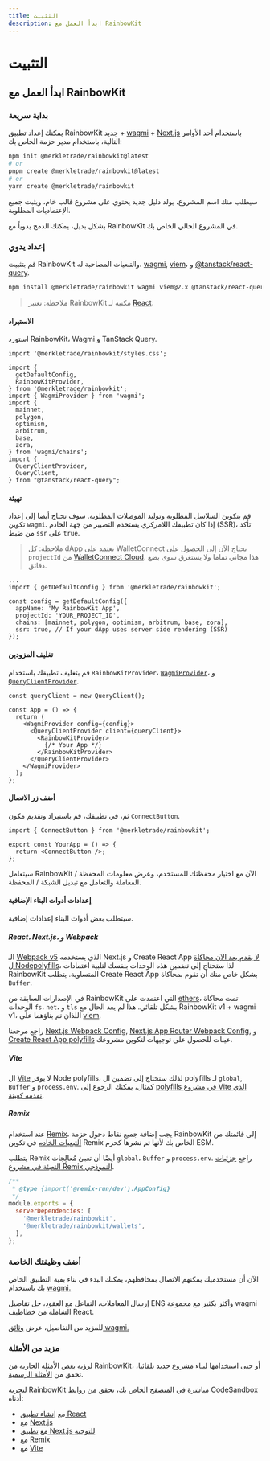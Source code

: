 ```yaml
---
title: التثبيت
description: ابدأ العمل مع RainbowKit
---
```


# التثبيت

## ابدأ العمل مع RainbowKit

### بداية سريعة

يمكنك إعداد تطبيق RainbowKit جديد + [wagmi](https://wagmi.sh) + [Next.js](https://nextjs.org) باستخدام أحد الأوامر التالية، باستخدام مدير حزمة الخاص بك:

```bash
npm init @merkletrade/rainbowkit@latest
# or
pnpm create @merkletrade/rainbowkit@latest
# or
yarn create @merkletrade/rainbowkit
```

سيطلب منك اسم المشروع، يولد دليل جديد يحتوي على مشروع قالب خام، ويثبت جميع الإعتماديات المطلوبة.

بشكل بديل، يمكنك الدمج يدوياً مع RainbowKit في المشروع الحالي الخاص بك.

### إعداد يدوي

قم بتثبيت RainbowKit والتبعيات المصاحبة له، [wagmi](https://wagmi.sh/), [viem](https://viem.sh)، و [@tanstack/react-query](https://tanstack.com/query/v5).

```bash
npm install @merkletrade/rainbowkit wagmi viem@2.x @tanstack/react-query
```

> ملاحظة: تعتبر RainbowKit مكتبة لـ [React](https://reactjs.org/).

#### الاستيراد

استورد RainbowKit، Wagmi و TanStack Query.

```tsx
import '@merkletrade/rainbowkit/styles.css';

import {
  getDefaultConfig,
  RainbowKitProvider,
} from '@merkletrade/rainbowkit';
import { WagmiProvider } from 'wagmi';
import {
  mainnet,
  polygon,
  optimism,
  arbitrum,
  base,
  zora,
} from 'wagmi/chains';
import {
  QueryClientProvider,
  QueryClient,
} from "@tanstack/react-query";
```

#### تهيئة

قم بتكوين السلاسل المطلوبة وتوليد الموصلات المطلوبة. سوف تحتاج أيضا إلى إعداد تكوين `wagmi`. إذا كان تطبيقك اللامركزي يستخدم التصيير من جهة الخادم (SSR)، تأكد من ضبط `ssr` على `true`.

> ملاحظة: كل dApp يعتمد على WalletConnect يحتاج الآن إلى الحصول على `projectId` من [WalletConnect Cloud](https://cloud.walletconnect.com/). هذا مجاني تماما ولا يستغرق سوى بضع دقائق.

```tsx line=4-99
...
import { getDefaultConfig } from '@merkletrade/rainbowkit';

const config = getDefaultConfig({
  appName: 'My RainbowKit App',
  projectId: 'YOUR_PROJECT_ID',
  chains: [mainnet, polygon, optimism, arbitrum, base, zora],
  ssr: true, // If your dApp uses server side rendering (SSR)
});
```

#### تغليف المزودين

قم بتغليف تطبيقك باستخدام `RainbowKitProvider`، [`WagmiProvider`](https://wagmi.sh/react/api/WagmiProvider#wagmiprovider)، و [`QueryClientProvider`](https://tanstack.com/query/v4/docs/framework/react/reference/QueryClientProvider).

```tsx
const queryClient = new QueryClient();

const App = () => {
  return (
    <WagmiProvider config={config}>
      <QueryClientProvider client={queryClient}>
        <RainbowKitProvider>
          {/* Your App */}
        </RainbowKitProvider>
      </QueryClientProvider>
    </WagmiProvider>
  );
};
```

#### أضف زر الاتصال

ثم، في تطبيقك، قم باستيراد وتقديم مكون `ConnectButton`.

```tsx
import { ConnectButton } from '@merkletrade/rainbowkit';

export const YourApp = () => {
  return <ConnectButton />;
};
```

سيتعامل RainbowKit الآن مع اختيار محفظتك للمستخدم، وعرض معلومات المحفظة / المعاملة والتعامل مع تبديل الشبكة / المحفظة.

#### إعدادات أدوات البناء الإضافية

سيتطلب بعض أدوات البناء إعدادات إضافية.

##### React، Next.js، و Webpack

الـ [Webpack v5](https://webpack.js.org/blog/2020-10-10-webpack-5-release/) الذي يستخدمه Next.js و Create React App [لا يقدم بعد الآن محاكاة ل Nodepolyfills](https://webpack.js.org/blog/2020-10-10-webpack-5-release/#automatic-nodejs-polyfills-removed)، لذا ستحتاج إلى تضمين هذه الوحدات بنفسك لتلبية اعتمادات RainbowKit المتساوية. يتطلب Create React App بشكل خاص منك أن تقوم بمحاكاة `Buffer`.

في الإصدارات السابقة من RainbowKit التي اعتمدت على [ethers](https://docs.ethers.org/v5/)، تمت محاكاة الوحدات `fs`، `net`، و `tls` بشكل تلقائي. هذا لم يعد الحال مع RainbowKit v1 + wagmi v1، اللذان تم بناؤهما على [viem](https://viem.sh/).

راجع مرجعنا [Next.js Webpack Config](https://github.com/merkletrade/rainbowkit/blob/main/examples/with-next/next.config.js), [Next.js App Router Webpack Config](https://github.com/merkletrade/rainbowkit/blob/main/examples/with-next-app/next.config.js), و [Create React App polyfills](https://github.com/merkletrade/rainbowkit/blob/main/examples/with-create-react-app/src/polyfills.ts) عينات للحصول على توجيهات لتكوين مشروعك.

##### Vite

ال [Vite](https://vitejs.dev) لا يوفر Node polyfills، لذلك ستحتاج إلى تضمين ال polyfills لـ `global`, `Buffer` و `process.env`. كمثال، يمكنك الرجوع إلى [polyfills في مشروع Vite الذي نقدمه كعينة](https://github.com/merkletrade/rainbowkit/tree/main/examples/with-vite/src/polyfills.ts).

##### Remix

عند استخدام [Remix](https://remix.run)، يجب إضافة جميع نقاط دخول حزمة RainbowKit إلى قائمتك من [التبعيات الخادم](https://remix.run/docs/en/v1/pages/gotchas#importing-esm-packages) في تكوين Remix الخاص بك لأنها تم نشرها كحزم ESM.

يتطلب Remix أيضًا أن تعبئ مُعالِجات `global`، `Buffer` و `process.env`. راجع [جزئيات التعبئة في مشروع Remix النموذجي](https://github.com/merkletrade/rainbowkit/blob/main/examples/with-remix/app/polyfills.ts).

```js
/**
 * @type {import('@remix-run/dev').AppConfig}
 */
module.exports = {
  serverDependencies: [
    '@merkletrade/rainbowkit',
    '@merkletrade/rainbowkit/wallets',
  ],
};
```

### أضف وظيفتك الخاصة

الآن أن مستخدميك يمكنهم الاتصال بمحافظهم، يمكنك البدء في بناء بقية التطبيق الخاص بك باستخدام [wagmi.](https://wagmi.sh)

إرسال المعاملات، التفاعل مع العقود، حل تفاصيل ENS وأكثر بكثير مع مجموعة wagmi الشاملة من خطاطيف React.

للمزيد من التفاصيل، عرض [وثائق wagmi.](https://wagmi.sh)

### مزيد من الأمثلة

لرؤية بعض الأمثلة الجارية من RainbowKit، أو حتى استخدامها لبناء مشروع جديد تلقائيا، تحقق من [الأمثلة الرسمية](https://github.com/merkletrade/rainbowkit/tree/main/examples).

لتجربة RainbowKit مباشرة في المتصفح الخاص بك، تحقق من روابط CodeSandbox أدناه:

- مع [إنشاء تطبيق React](https://codesandbox.io/p/sandbox/github/merkletrade/rainbowkit/tree/main/examples/with-create-react-app)
- مع [Next.js](https://codesandbox.io/p/sandbox/github/merkletrade/rainbowkit/tree/main/examples/with-next)
- مع [تطبيق Next.js للتوجيه](https://codesandbox.io/p/sandbox/github/merkletrade/rainbowkit/tree/main/examples/with-next-app)
- مع [Remix](https://codesandbox.io/p/sandbox/github/merkletrade/rainbowkit/tree/main/examples/with-remix)
- مع [Vite](https://codesandbox.io/p/sandbox/github/merkletrade/rainbowkit/tree/main/examples/with-vite)
